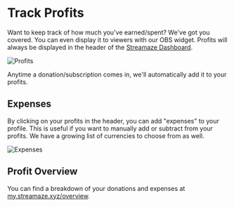 # Track Profits

Want to keep track of how much you've earned/spent? We've got you covered. You can even display it to viewers with our OBS widget. Profits will always be displayed in the header of the [Streamaze Dashboard](https://streamaze.xyz/dashboard).

![Profits](/images/track-profits/header-profits.png)

Anytime a donation/subscription comes in, we'll automatically add it to your profits.

## Expenses

By clicking on your profits in the header, you can add "expenses" to your profile. This is useful if you want to manually add or subtract from your profits. We have a growing list of currencies to choose from as well.

![Expenses](/images/track-profits/expense-modal.png)

## Profit Overview

You can find a breakdown of your donations and expenses at [my.streamaze.xyz/overview](https://my.streamaze.xyz/overview).